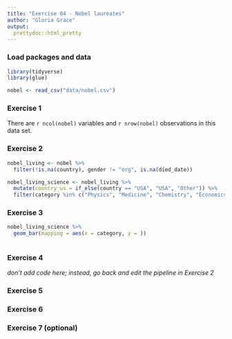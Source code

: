 ```yaml
---
title: "Exercise 04 - Nobel laureates"
author: "Gloria Grace"
output:
  prettydoc::html_pretty
---
```


### Load packages and data

```r
library(tidyverse) 
library(glue)
```

```r
nobel <- read_csv("data/nobel.csv")
```

### Exercise 1

There are `r ncol(nobel)` variables and `r nrow(nobel)` observations in this data set. 

### Exercise 2

```r
nobel_living <- nobel %>%
  filter(!is.na(country), gender != "org", is.na(died_date))
```

```r
nobel_living_science <- nobel_living %>% 
  mutate(country_us = if_else(country == "USA", "USA", "Other")) %>% 
  filter(category %in% c("Physics", "Medicine", "Chemistry", "Economics"))
```


### Exercise 3

```r
nobel_living_science %>%
  geom_bar(mapping = aes(x = category, y = ))
  
```



### Exercise 4

*don't add code here; instead, go back and edit the pipeline in Exercise 2*

### Exercise 5



### Exercise 6


### Exercise 7 (optional)

